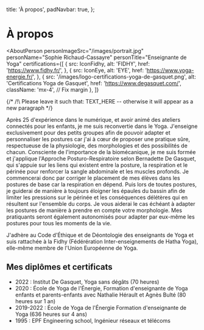 
  title: 'À propos',
  padNavbar: true,
};

# À propos

<AboutPerson
  personImageSrc="/images/portrait.jpg"
  personName="Sophie Richaud-Cassayre"
  personTitle="Enseignante de Yoga"
  certifications={[
    {
      src: IconFidhy,
      alt: 'FIDHY',
      href: 'https://www.fidhy.fr/',
    },
    {
      src: IconEye,
      alt: 'EYE',
      href: 'https://www.yoga-energie.fr/',
    },
    {
      src: '/images/logo-certifications-yoga-de-gasquet.png',
      alt: 'Certifications Yoga de Gasquet',
      href: 'https://www.degasquet.com/',
      className: 'mx-4', // Fix margin
    },
  ]}
>
  {/* /!\ Please leave it such that: <Quoted>TEXT_HERE -- otherwise it will appear as a new paragraph */}

  <Quoted>Après 25 d'expérience dans le numérique, et avoir animé des ateliers connectés pour les enfants, je me suis
    reconvertie dans le Yoga. J'enseigne exclusivement pour des petits groupes afin de pouvoir adapter et personnaliser
    les postures car j'ai à cœur de proposer une pratique sûre, respectueuse de la physiologie, des morphologies et des
    possibilités de chacun. Consciente de l'importance de la biomécanique, je me suis formée et j'applique l'Approche
    Posturo-Respiratoire selon Bernadette De Gasquet, qui s'appuie sur les liens qui existent entre la posture, la
    respiration et le périnée pour renforcer la sangle abdominale et les muscles profonds. Je commencerai donc par
    corriger le placement de mes élèves dans les postures de base car la respiration en dépend. Puis lors de toutes
    postures, je guiderai de manière à toujours éloigner les épaules du bassin afin de limiter les pressions sur le
    périnée et les conséquences délétères qui en résultent sur l'ensemble du corps. Je vous aiderai le cas échéant à
    adapter les postures de manière à prendre en compte votre morphologie. Mes pratiquants seront également autonomisés
    pour adapter par eux-même les postures pour tous les moments de la vie.</Quoted>

  J'adhère au Code d'Éthique et de Déontologie des enseignants de Yoga et suis rattachée à la Fidhy (Fédérération
  Inter-enseignements de Hatha Yoga), elle-même membre de l'Union Européenne de Yoga.

  <h2 className="h5">Mes diplômes et certificats</h2>

  * 2022 : Institut De Gasquet, Yoga sans dégâts (70 heures)
  * 2020 : École de Yoga de l'Énergie, Formation d'enseignante de Yoga enfants et parents-enfants avec Nathalie Hérault
    et Agnès Bulté (80 heures sur 1 an)
  * 2019-2022 : École de Yoga de l'Énergie Formation d'enseignante de Yoga (636 heures sur 4 ans)
  * 1995 : EPF Engineering school, Ingénieur réseaux et télécoms
</AboutPerson>

